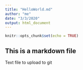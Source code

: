 ```yaml
---
title: "HelloWorld.md"
author: "me"
date: "3/3/2020"
output: html_document
---
```


```r
knitr::opts_chunk$set(echo = TRUE)
```

## This is a markdown file
Text file to upload to git